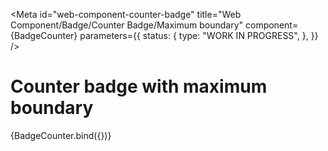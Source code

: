 <!-- @license CC0-1.0 -->


<Meta
  id="web-component-counter-badge"
  title="Web Component/Badge/Counter Badge/Maximum boundary"
  component={BadgeCounter}
  parameters={{
    status: {
      type: "WORK IN PROGRESS",
    },
  }}
/>

# Counter badge with maximum boundary

<Canvas>
  <Story
    name="Maximum boundary"
    args={{
      max: 999,
      value: 1024,
    }}
  >
    {BadgeCounter.bind({})}
  </Story>
</Canvas>
